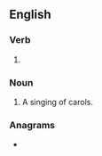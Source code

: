 ==English==

===Verb===
{{head|en|present participle}}

# {{lb|en|British|Canada}} {{present participle of|carol|lang=en|nocat=1}}

===Noun===
{{en-noun}}

# A singing of carols.

===Anagrams===
* {{anagrams|en|collaring|local ring}}